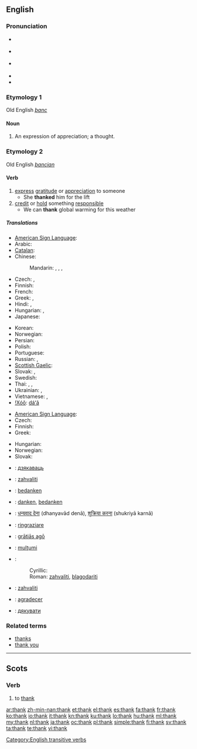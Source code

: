{{also|thanks}}
==English==

===Pronunciation===
* {{enPR|thăngk}} {{IPA|/θæŋk/}} {{SAMPA|/T{Nk/}}
* {{a|UK|US}} {{IPA|[θæŋk]}}
* {{a|æ-tensing|NY}} {{IPA|[θeəŋk]}}
* {{audio|en-us-thank.ogg|Audio (US)}}
* {{rhymes|æŋk}}

===Etymology 1===
Old English ''[[þanc]]''

====Noun====
{{en-noun}}

# {{obsolete}} An expression of appreciation; a thought.

===Etymology 2===
Old English ''[[þancian]]''

====Verb====
{{en-verb}}

# [[express]] [[gratitude]] or [[appreciation]] to someone
#* She '''thanked''' him for the lift
# [[credit]] or [[hold]] something [[responsible]]
#* We can '''thank''' global warming for this weather

=====Translations=====
{{trans-top|express gratitude or appreciation to someone}}
* [[American Sign Language]]: {{tø|ase|OpenB@Chin-PalmBack OpenB@FromChin-PalmUp}}
* Arabic: {{t-|ar|شكر|tr=shákara}}
* [[Catalan]]: {{t+|ca|agrair}}
* Chinese:
*: Mandarin: {{t-|cmn|感謝|sc=Hani}},  {{t-|cmn|感谢|tr=gǎnxiè|sc=Hani}},  {{t|cmn|道謝|sc=Hani}},  {{t|cmn|道谢|tr=dàoxiè|sc=Hani}}
* Czech: {{t-|cs|děkovat}}, {{t-|cs|poděkovat}}
* Finnish: {{t+|fi|kiittää}}
* French: {{t+|fr|remercier}}
* Greek: {{t|el|ευχαριστώ|tr=efcharistó|sc=Grek}}, {{t|el|ευγνωμονώ|tr=evgnomonó|sc=Grek}}
* Hindi: {{t-|hi|धन्यवाद देना|tr=dhanyavād denā|xs=Hindi}},  {{t-|hi|शुक्रिया करना|tr=shukriyā karnā|xs=Hindi}}
* Hungarian: {{t+|hu|megköszön}}, {{t+|hu|köszön}}
* Japanese: {{t+|ja|感謝|alt=感謝する|tr=かんしゃする, kansha-suru}}
{{trans-mid}}
* Korean: {{t+|ko|감사하다|tr=gamsa-hada|sc=Hang}}
* Norwegian: {{t+|no|takke}}
* Persian: {{t|fa|سپاسگزاری|tr=sepâsgozâri|xs=Persian}}
* Polish: {{t+|pl|dziękować}}
* Portuguese: {{t+|pt|agradecer}}
* Russian: {{t+|ru|благодарить|tr=blagodarít'}} {{impf}}, {{t+|ru|поблагодарить|tr=poblagodarít'}} {{pf}}
* [[Scottish Gaelic]]: {{t-|gd|thoir taing do|xs=Scottish Gaelic}}
* Slovak: {{t-|sk|ďakovať}}, {{t-|sk|poďakovať}}
* Swedish: {{t+|sv|tacka}}
* Thai: {{t-|th|ขอบคุณ|tr=kòp-kun}},  {{t|th|ขอบใจ|tr=kòp-jai}},  {{t|th|ขอบพระคุณ|tr=kòp-prá-kun}}
* Ukrainian: {{t|uk|дякувати|tr=djákuvaty|xs=Ukrainian}},  {{t|uk|подякувати|tr=podjákuvaty|xs=Ukrainian}}
* Vietnamese: {{t+|vi|cám ơn|xs=Vietnamese}},  {{t|vi|biết ơn|xs=Vietnamese}}
* [[!Xóõ]]: [[dáʻã]]
{{trans-bottom}}

{{trans-top|credit or hold something responsible}}
* [[American Sign Language]]: {{tø|ase|OpenB@Chin-PalmBack OpenB@FromChin-PalmUp}}
* Czech: {{t-|cs|poděkovat}}
* Finnish: {{t+|fi|kiittää}}
* Greek: {{t|el|ευχαριστώ|tr=efcharistó|sc=Grek}}
{{trans-mid}}
* Hungarian: {{t+|hu|köszön}}
* Norwegian: {{t+|no|takke}}
* Slovak: {{t-|sk|poďakovať}}
{{trans-bottom}}

{{checktrans-top|express gratitude}}
* {{ttbc|Belarusian}}: [[дзякаваць]]
* {{ttbc|Bosnian}}: [[zahvaliti#Bosnian|zahvaliti]]
* {{ttbc|Dutch}}: [[bedanken]]
* {{ttbc|German}}: [[danken]], [[bedanken]]
* {{ttbc|Hindi}}: [[धन्यवाद देना]] (dhanyavād denā), [[शुक्रिया करना]] (shukriyā karnā)
* {{ttbc|Italian}}: [[ringraziare]]
* {{ttbc|Latin}}: [[gratias ago|grātiās agō]]
{{trans-mid}}
* {{ttbc|Romanian}}: [[mulţumi]]
* {{ttbc|Serbian}}:
*: Cyrillic: {{t-|sr|захвалити|sc=Cyrl}}
*: Roman: [[zahvaliti#Serbian|zahvaliti]], [[blagodariti]]
* {{ttbc|Slovene}}: [[zahvaliti]]
* {{ttbc|Spanish}}: [[agradecer]]
* {{ttbc|Ukrainian}}: [[дякувати]]
{{trans-bottom}}

===Related terms===
* [[thanks]]
* [[thank you]]

[[Category:English transitive verbs]]

----

==Scots==

===Verb===
{{sco-verb|thanks|thankin|thankit|thankit}}

# to [[#English|thank]]

[[ar:thank]]
[[zh-min-nan:thank]]
[[et:thank]]
[[el:thank]]
[[es:thank]]
[[fa:thank]]
[[fr:thank]]
[[ko:thank]]
[[io:thank]]
[[it:thank]]
[[kn:thank]]
[[ku:thank]]
[[lo:thank]]
[[hu:thank]]
[[ml:thank]]
[[my:thank]]
[[nl:thank]]
[[ja:thank]]
[[oc:thank]]
[[pl:thank]]
[[simple:thank]]
[[fi:thank]]
[[sv:thank]]
[[ta:thank]]
[[te:thank]]
[[vi:thank]]
